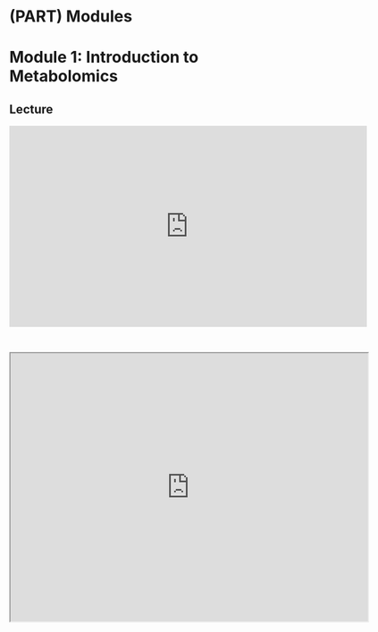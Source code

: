 # (PART) Modules {-}

# Module 1: Introduction to Metabolomics

## Lecture

<iframe width="640" height="360" src="https://www.youtube.com/embed/J675yl94CF4?si=XE0GqSHqYSFwqdmM" title="YouTube video player" frameborder="0" allow="accelerometer; autoplay; clipboard-write; encrypted-media; gyroscope; picture-in-picture; web-share" referrerpolicy="strict-origin-when-cross-origin" allowfullscreen></iframe>

<br>

<iframe src="https://drive.google.com/file/d/1LHylrGtHy4H308a7unAJQXDlkqfxKDSj/preview" width="640" height="480" allow="autoplay"></iframe>

